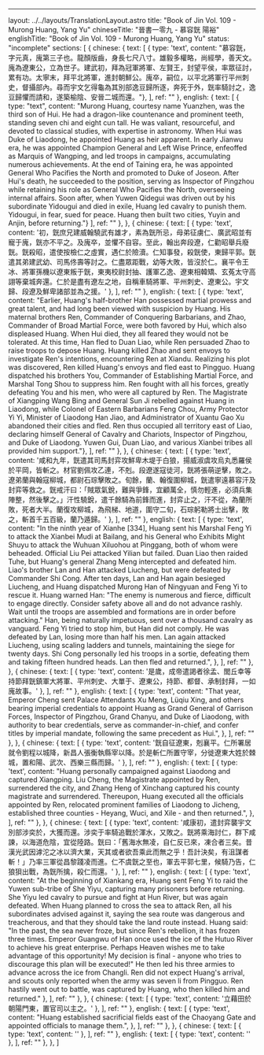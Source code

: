 ---
layout: ../../layouts/TranslationLayout.astro
title: "Book of Jin Vol. 109 - Murong Huang, Yang Yu"
chineseTitle: "晉書一零九 - 慕容皝 陽裕"
englishTitle: "Book of Jin Vol. 109 - Murong Huang, Yang Yu"
status: "incomplete"
sections: [
  {
    chinese: {
      text: [
        { type: 'text', content: "慕容皝，字元真，廆第三子也。龍顏版齒，身長七尺八寸。雄毅多權略，尚經學，善天文。廆為遼東公，立為世子。建武初，拜為冠軍將軍、左賢王，封望平侯，率眾征討，累有功。太寧末，拜平北將軍，進封朝鮮公。廆卒，嗣位，以平北將軍行平州刺史，督攝部內。尋而宇文乞得龜為其別部逸豆歸所逐，奔死于外，皝率騎討之，逸豆歸懼而請和，遂築榆陰、安晉二城而還。"},
      ],
      ref: ""
    },
    english: {
      text: [
        { type: "text", content: "Murong Huang, courtesy name Yuanzhen, was the third son of Hui. He had a dragon-like countenance and prominent teeth, standing seven chi and eight cun tall. He was valiant, resourceful, and devoted to classical studies, with expertise in astronomy. When Hui was Duke of Liaodong, he appointed Huang as heir apparent. In early Jianwu era, he was appointed Champion General and Left Wise Prince, enfeoffed as Marquis of Wangping, and led troops in campaigns, accumulating numerous achievements. At the end of Taining era, he was appointed General Who Pacifies the North and promoted to Duke of Joseon. After Hui's death, he succeeded to the position, serving as Inspector of Pingzhou while retaining his role as General Who Pacifies the North, overseeing internal affairs. Soon after, when Yuwen Qidegui was driven out by his subordinate Yidougui and died in exile, Huang led cavalry to punish them. Yidougui, in fear, sued for peace. Huang then built two cities, Yuyin and Anjin, before returning."}
      ],
      ref: ""
    },
  },
  {
    chinese: {
      text: [
        { type: 'text', content: '初，皝庶兄建威翰驍武有雄才，素為皝所忌，母弟征虜仁、廣武昭並有寵于廆，皝亦不平之。及廆卒，並懼不自容。至此，翰出奔段遼，仁勸昭舉兵廢皝。皝殺昭，遣使按檢仁之虛實，遇仁於險瀆。仁知事發，殺皝使，東歸平郭。皝遣其弟建武幼、司馬佟壽等討之。仁盡眾距戰，幼等大敗，皆沒於仁。襄平令王冰、將軍孫機以遼東叛于皝，東夷校尉封抽、護軍乙逸、遼東相韓矯、玄菟太守高詡等棄城奔還。仁於是盡有遼左之地，自稱車騎將軍、平州刺史、遼東公。宇文歸、段遼及鮮卑諸部並為之援。' },
      ],
      ref: ""
    },
    english: {
      text: [
        { type: 'text', content: "Earlier, Huang's half-brother Han possessed martial prowess and great talent, and had long been viewed with suspicion by Huang. His maternal brothers Ren, Commander of Conquering Barbarians, and Zhao, Commander of Broad Martial Force, were both favored by Hui, which also displeased Huang. When Hui died, they all feared they would not be tolerated. At this time, Han fled to Duan Liao, while Ren persuaded Zhao to raise troops to depose Huang. Huang killed Zhao and sent envoys to investigate Ren's intentions, encountering Ren at Xiandu. Realizing his plot was discovered, Ren killed Huang's envoys and fled east to Pingguo. Huang dispatched his brothers You, Commander of Establishing Martial Force, and Marshal Tong Shou to suppress him. Ren fought with all his forces, greatly defeating You and his men, who were all captured by Ren. The Magistrate of Xiangping Wang Bing and General Sun Ji rebelled against Huang in Liaodong, while Colonel of Eastern Barbarians Feng Chou, Army Protector Yi Yi, Minister of Liaodong Han Jiao, and Administrator of Xuantu Gao Xu abandoned their cities and fled. Ren thus occupied all territory east of Liao, declaring himself General of Cavalry and Chariots, Inspector of Pingzhou, and Duke of Liaodong. Yuwen Gui, Duan Liao, and various Xianbei tribes all provided him support."},
      ],
      ref: ""
    },
  },
  {
    chinese: {
      text: [
        { type: 'text', content: '咸和九年，皝遣其司馬封弈攻鮮卑木堤于白狼，揚威淑虞攻烏丸悉羅侯於平岡，皆斬之。材官劉佩攻乙連，不剋。段遼遂寇徒河，皝將張萌逆擊，敗之。遼弟蘭與翰寇柳城，都尉石琮擊敗之。旬餘，蘭、翰復圍柳城，皝遣寧遠慕容汗及封弈等救之。皝戒汗曰：「賊眾氣銳，難與爭鋒，宜顧萬全，慎勿輕進，必須兵集陣整，然後擊之。」汗性驍銳，遣千餘騎為前鋒而進，封弈止之，汗不從，為蘭所敗，死者大半。蘭復攻柳城，為飛梯、地道，圍守二旬，石琮躬勒將士出擊，敗之，斬首千五百級，蘭乃遁歸。' },
      ],
      ref: ""
    },
    english: {
      text: [
        { type: 'text', content:       "In the ninth year of Xianhe [334], Huang sent his Marshal Feng Yi to attack the Xianbei Mudi at Bailang, and his General who Exhibits Might Shuyu to attack the Wuhuan Xiluohou at Pinggang, both of whom were beheaded. Official Liu Pei attacked Yilian but failed. Duan Liao then raided Tuhe, but Huang's general Zhang Meng intercepted and defeated him. Liao's brother Lan and Han attacked Liucheng, but were defeated by Commander Shi Cong. After ten days, Lan and Han again besieged Liucheng, and Huang dispatched Murong Han of Ningyuan and Feng Yi to rescue it. Huang warned Han: \"The enemy is numerous and fierce, difficult to engage directly. Consider safety above all and do not advance rashly. Wait until the troops are assembled and formations are in order before attacking.\" Han, being naturally impetuous, sent over a thousand cavalry as vanguard. Feng Yi tried to stop him, but Han did not comply. He was defeated by Lan, losing more than half his men. Lan again attacked Liucheng, using scaling ladders and tunnels, maintaining the siege for twenty days. Shi Cong personally led his troops in a sortie, defeating them and taking fifteen hundred heads. Lan then fled and returned.",
 },
      ],
      ref: ""
    },
  },
  {
    chinese: {
      text: [
        { type: 'text', content: '是歲，成帝遣謁者徐孟、閭丘幸等持節拜皝鎮軍大將軍、平州刺史、大單于、遼東公，持節、都督、承制封拜，一如廆故事。' },
      ],
      ref: ""
    },
    english: {
      text: [ { type: 'text', content:       "That year, Emperor Cheng sent Palace Attendants Xu Meng, Lüqiu Xing, and others bearing imperial credentials to appoint Huang as Grand General of Garrison Forces, Inspector of Pingzhou, Grand Chanyu, and Duke of Liaodong, with authority to bear credentials, serve as commander-in-chief, and confer titles by imperial mandate, following the same precedent as Hui.",
 }, ],
      ref: ""
    },
  },
  {
    chinese: {
      text: [
        { type: 'text', content: '皝自征遼東，剋襄平。仁所署居就令劉程以城降，新昌人張衡執縣宰以降。於是斬仁所置守宰，分徙遼東大姓於棘城，置和陽、武次、西樂三縣而歸。' },
      ],
      ref: ""
    },
    english: {
      text: [ { type: 'text', content: "Huang personally campaigned against Liaodong and captured Xiangping. Liu Cheng, the Magistrate appointed by Ren, surrendered the city, and Zhang Heng of Xinchang captured his county magistrate and surrendered. Thereupon, Huang executed all the officials appointed by Ren, relocated prominent families of Liaodong to Jicheng, established three counties - Heyang, Wuci, and Xile - and then returned.",
 }, ],
      ref: ""
    },
  },
  {
    chinese: {
      text: [
        { type: 'text', content: '咸康初，遣封弈襲宇文別部涉奕於，大獲而還。涉奕于率騎追戰於渾水，又敗之。皝將乘海討仁，群下咸諫，以海道危陰，宜從陸路。皝曰：「舊海水無凌，自仁反已來，凍合者三矣。昔漢光武因滹沱之冰以濟大業，天其或者欲吾乘此而無之乎！吾計決矣，有沮謀者斬！」乃率三軍從昌黎踐凌而進。仁不虞皝之至也，軍去平郭七里，候騎乃告，仁狼狽出戰，為皝所擒，殺仁而還。' },
      ],
      ref: ""
    },
    english: {
      text: [ 
        { type: 'text', content: "At the beginning of Xiankang era, Huang sent Feng Yi to raid the Yuwen sub-tribe of She Yiyu, capturing many prisoners before returning. She Yiyu led cavalry to pursue and fight at Hun River, but was again defeated. When Huang planned to cross the sea to attack Ren, all his subordinates advised against it, saying the sea route was dangerous and treacherous, and that they should take the land route instead. Huang said: \"In the past, the sea never froze, but since Ren's rebellion, it has frozen three times. Emperor Guangwu of Han once used the ice of the Hutuo River to achieve his great enterprise. Perhaps Heaven wishes me to take advantage of this opportunity! My decision is final - anyone who tries to discourage this plan will be executed!\" He then led his three armies to advance across the ice from Changli. Ren did not expect Huang's arrival, and scouts only reported when the army was seven li from Pingguo. Ren hastily went out to battle, was captured by Huang, who then killed him and returned." },
      ],
      ref: ""
    },
  },
  {
    chinese: {
      text: [
        { type: 'text', content: '立藉田於朝陽門東，置官司以主之。' },
      ],
      ref: ""
    },
    english: {
      text: [ { type: 'text', content: "Huang established sacrificial fields east of the Chaoyang Gate and appointed officials to manage them.",
 }, ],
      ref: ""
    },
  },
  {
    chinese: {
      text: [
        { type: 'text', content: '' },
      ],
      ref: ""
    },
    english: {
      text: [ 
        { type: 'text', content: '' }, 
      ],
      ref: ""
    },
  },
]
